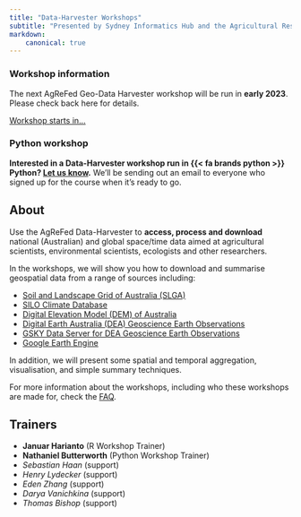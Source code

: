 ```yaml
---
title: "Data-Harvester Workshops"
subtitle: "Presented by Sydney Informatics Hub and the Agricultural Research Federation"
markdown:
    canonical: true
---
```



::: callout-tip
### Workshop information {.unnumbered}

The next AgReFed Geo-Data Harvester workshop will be run in **early 2023**. Please check back here for details.
<script src="https://cdn.logwork.com/widget/countdown.js"></script>
<a href="https://logwork.com/countdown-w5fs" class="countdown-timer" data-style="circles" data-timezone="Australia/Sydney" data-date="2023-02-02 09:30">Workshop starts in...</a>

:::

::: callout-note
### Python workshop {.unnumbered}
**Interested in a Data-Harvester workshop run in {{< fa brands python >}} Python? [Let us know](https://sydney.au1.qualtrics.com/jfe/form/SV_9TUKiEjaNEFPifk).** We'll be sending out an email to everyone who signed up for the course when it's ready to go.
:::

## About

Use the AgReFed Data-Harvester to **access, process and download** national (Australian) and global space/time data aimed at agricultural scientists, environmental scientists, ecologists and other researchers.

In the workshops, we will show you how to download and summarise geospatial data from a range of sources including:

<!-- 1. **Data retrieval:** access and download a diverse range of geospatial and soil data sources and APIs
2.  **Processing:** Spatial and temporal processing of data, which include image reduction/composition, access to satellite collections, cloud/shadow masking and calculation of spectral indices
3.  **Output:** export data in GeoTIFF or data frames which are ready for modelling workflows

Exercises will involve data retrieval from national/global datasets including: -->

-   [Soil and Landscape Grid of Australia (SLGA)](https://is.gd/i8nF0Z)
-   [SILO Climate Database](https://is.gd/ifJ8tB)
-   [Digital Elevation Model (DEM) of Australia](https://is.gd/ZLFwGs)
-   [Digital Earth Australia (DEA) Geoscience Earth Observations](https://is.gd/gRSlVG)
-   [GSKY Data Server for DEA Geoscience Earth Observations](https://is.gd/zFHxfD)
-   [Google Earth Engine](https://is.gd/VdO3Jx)

In addition, we will present some spatial and temporal aggregation, visualisation, and simple summary techniques.

<!-- Workshops are presented by the [**Sydney Informatics
Hub**](https://www.sydney.edu.au/research/facilities/sydney-informatics-hub.html)
in collaboration with the [**Agricultural Research
Federation**](https://www.agrefed.org.au/AgReFedPlatform).  -->
 
For more information about the workshops, including who these workshops are made for, check the [FAQ](/faq.qmd).

## Trainers

-   **Januar Harianto** (R Workshop Trainer)
-   **Nathaniel Butterworth** (Python Workshop Trainer)
-   *Sebastian Haan* (support)
-   *Henry Lydecker* (support)
-   *Eden Zhang* (support)
-   *Darya Vanichkina* (support)
-   *Thomas Bishop* (support)

